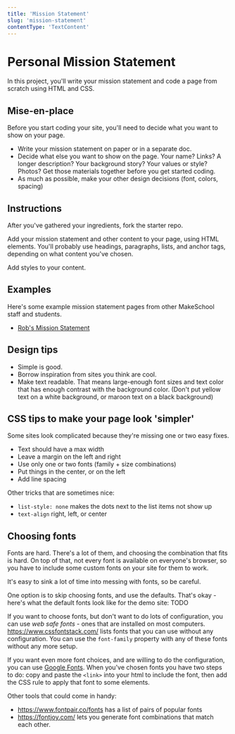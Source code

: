 ```yaml
---
title: 'Mission Statement'
slug: 'mission-statement'
contentType: 'TextContent'
---
```


# Personal Mission Statement

In this project, you'll write your mission statement and code a page from scratch using HTML and
CSS.

## Mise-en-place

Before you start coding your site, you'll need to decide what you want to show on your page.

- Write your mission statement on paper or in a separate doc.
- Decide what else you want to show on the page. Your name? Links? A longer description? Your
  background story? Your values or style? Photos? Get those materials together before you get
  started coding.
- As much as possible, make your other design decisions (font, colors, spacing)

## Instructions

After you've gathered your ingredients, fork the starter repo.

Add your mission statement and other content to your page, using HTML elements. You'll probably use
headings, paragraphs, lists, and anchor tags, depending on what content you've chosen.

Add styles to your content.

## Examples

Here's some example mission statement pages from other MakeSchool staff and students.

- [Rob's Mission Statement](https://replit.com/@makeschool2/MissionStatementDemo)

## Design tips

- Simple is good.
- Borrow inspiration from sites you think are cool.
- Make text readable. That means large-enough font sizes and text color that has enough contrast
  with the background color. (Don't put yellow text on a white background, or maroon text on a black
  background)

## CSS tips to make your page look 'simpler'

Some sites look complicated because they're missing one or two easy fixes.

- Text should have a max width
- Leave a margin on the left and right
- Use only one or two fonts (family + size combinations)
- Put things in the center, or on the left
- Add line spacing

Other tricks that are sometimes nice:

- `list-style: none` makes the dots next to the list items not show up
- `text-align` right, left, or center

## Choosing fonts

Fonts are hard. There's a lot of them, and choosing the combination that fits is hard. On top of
that, not every font is available on everyone's browser, so you have to include some custom fonts on
your site for them to work.

It's easy to sink a lot of time into messing with fonts, so be careful.

One option is to skip choosing fonts, and use the defaults. That's okay - here's what the default
fonts look like for the demo site: TODO

If you want to choose fonts, but don't want to do lots of configuration, you can use _web safe
fonts_ - ones that are installed on most computers. https://www.cssfontstack.com/ lists fonts that
you can use without any configuration. You can use the `font-family` property with any of these
fonts without any more setup.

If you want even more font choices, and are willing to do the configuration, you can use
[Google Fonts](https://fonts.google.com/). When you've chosen fonts you have two steps to do: copy
and paste the `<link>` into your html to include the font, then add the CSS rule to apply that font
to some elements.

Other tools that could come in handy:

- https://www.fontpair.co/fonts has a list of pairs of popular fonts
- https://fontjoy.com/ lets you generate font combinations that match each other.
